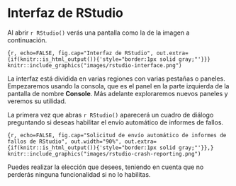 # Interfaz de RStudio {#rstudio}
Al abrir `r RStudio()` verás una pantalla como la de la imagen a continuación. 

```{r, echo=FALSE, fig.cap="Interfaz de RStudio", out.extra={if(knitr::is_html_output()){'style="border:1px solid gray;"'}}}
knitr::include_graphics("images/rstudio-interface.png")
```

La interfaz está dividida en varias regiones con varias pestañas o paneles. Empezaremos usando la consola, que es el panel en la parte izquierda de la pantalla de nombre **Console**. Más adelante exploraremos nuevos paneles y veremos su utilidad. 


::: {.infobox data-latex=""}
La primera vez que abras `r RStudio()` aparecerá un cuadro de diálogo preguntando si deseas habilitar el envío automático de informes de fallos. 

```{r, echo=FALSE, fig.cap="Solicitud de envío automático de informes de fallos de RStudio", out.width="90%", out.extra={if(knitr::is_html_output()){'style="border:1px solid gray;"'}},}
knitr::include_graphics("images/rstudio-crash-reporting.png")
```

Puedes realizar la elección que desees, teniendo en cuenta que no perderás ninguna funcionalidad si no lo habilitas.  
:::

